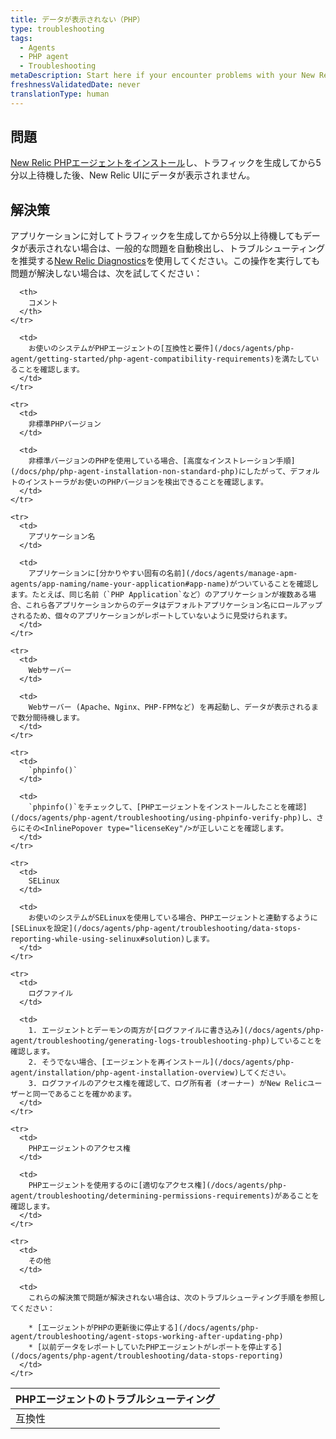 ```yaml
---
title: データが表示されない（PHP）
type: troubleshooting
tags:
  - Agents
  - PHP agent
  - Troubleshooting
metaDescription: Start here if your encounter problems with your New Relic PHP agent installation.
freshnessValidatedDate: never
translationType: human
---
```


## 問題

[New Relic PHPエージェントをインストール](/docs/agents/php-agent/installation/php-agent-installation-overview)し、トラフィックを生成してから5分以上待機した後、New Relic UIにデータが表示されません。

## 解決策

アプリケーションに対してトラフィックを生成してから5分以上待機してもデータが表示されない場合は、一般的な問題を自動検出し、トラブルシューティングを推奨する[New Relic Diagnostics](/docs/agents/manage-apm-agents/troubleshooting/new-relic-diagnostics)を使用してください。この操作を実行しても問題が解決しない場合は、次を試してください：

<table>
  <thead>
    <tr>
      <th>
        PHPエージェントのトラブルシューティング
      </th>

      <th>
        コメント
      </th>
    </tr>
  </thead>

  <tbody>
    <tr>
      <td>
        互換性
      </td>

      <td>
        お使いのシステムがPHPエージェントの[互換性と要件](/docs/agents/php-agent/getting-started/php-agent-compatibility-requirements)を満たしていることを確認します。
      </td>
    </tr>

    <tr>
      <td>
        非標準PHPバージョン
      </td>

      <td>
        非標準バージョンのPHPを使用している場合、[高度なインストレーション手順](/docs/php/php-agent-installation-non-standard-php)にしたがって、デフォルトのインストーラがお使いのPHPバージョンを検出できることを確認します。
      </td>
    </tr>

    <tr>
      <td>
        アプリケーション名
      </td>

      <td>
        アプリケーションに[分かりやすい固有の名前](/docs/agents/manage-apm-agents/app-naming/name-your-application#app-name)がついていることを確認します。たとえば、同じ名前（`PHP Application`など）のアプリケーションが複数ある場合、これら各アプリケーションからのデータはデフォルトアプリケーション名にロールアップされるため、個々のアプリケーションがレポートしていないように見受けられます。
      </td>
    </tr>

    <tr>
      <td>
        Webサーバー
      </td>

      <td>
        Webサーバー (Apache、Nginx、PHP-FPMなど) を再起動し、データが表示されるまで数分間待機します。
      </td>
    </tr>

    <tr>
      <td>
        `phpinfo()`
      </td>

      <td>
        `phpinfo()`をチェックして、[PHPエージェントをインストールしたことを確認](/docs/agents/php-agent/troubleshooting/using-phpinfo-verify-php)し、さらにその<InlinePopover type="licenseKey"/>が正しいことを確認します。
      </td>
    </tr>

    <tr>
      <td>
        SELinux
      </td>

      <td>
        お使いのシステムがSELinuxを使用している場合、PHPエージェントと連動するように[SELinuxを設定](/docs/agents/php-agent/troubleshooting/data-stops-reporting-while-using-selinux#solution)します。
      </td>
    </tr>

    <tr>
      <td>
        ログファイル
      </td>

      <td>
        1. エージェントとデーモンの両方が[ログファイルに書き込み](/docs/agents/php-agent/troubleshooting/generating-logs-troubleshooting-php)していることを確認します。
        2. そうでない場合、[エージェントを再インストール](/docs/agents/php-agent/installation/php-agent-installation-overview)してください。
        3. ログファイルのアクセス権を確認して、ログ所有者 (オーナー) がNew Relicユーザーと同一であることを確かめます。
      </td>
    </tr>

    <tr>
      <td>
        PHPエージェントのアクセス権
      </td>

      <td>
        PHPエージェントを使用するのに[適切なアクセス権](/docs/agents/php-agent/troubleshooting/determining-permissions-requirements)があることを確認します。
      </td>
    </tr>

    <tr>
      <td>
        その他
      </td>

      <td>
        これらの解決策で問題が解決されない場合は、次のトラブルシューティング手順を参照してください：

        * [エージェントがPHPの更新後に停止する](/docs/agents/php-agent/troubleshooting/agent-stops-working-after-updating-php)
        * [以前データをレポートしていたPHPエージェントがレポートを停止する](/docs/agents/php-agent/troubleshooting/data-stops-reporting)
      </td>
    </tr>
  </tbody>
</table>
